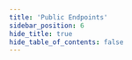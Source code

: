 ```yaml
---
title: 'Public Endpoints'
sidebar_position: 6
hide_title: true
hide_table_of_contents: false
---
```



<PageTitle
  iconUrl="img/[CHAIN_ICON]"
  title="Public Endpoints"
  chainId="[CHAIN_ID]"
  version="[VERSION]"
/>

<Endpoints
  api="[ENDPOINT_API]"
  rpc="[ENDPOINT_RPC]"
  grpc="[ENDPOINT_GRPC]"
  jsonRpc="[ENDPOINT_JRPC]"
/>
